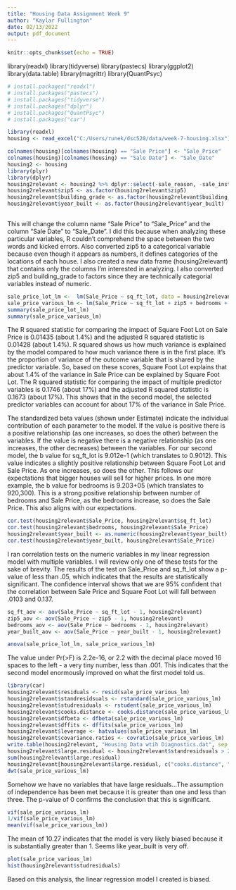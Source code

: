 ---
title: "Housing Data Assignment Week 9"
author: "Kaylar Fullington"
date: 02/13/2022
output: pdf_document
---

```{r setup, include=FALSE}
knitr::opts_chunk$set(echo = TRUE)
```

library(readxl)
library(tidyverse)
library(pastecs)
library(ggplot2)
library(data.table)
library(magrittr)
library(QuantPsyc)


```{r echo = FALSE}
# install.packages("readxl")
# install.packages("pastecs")
# install.packages("tidyverse")
# install.packages("dplyr")
# install.packages("QuantPsyc")
# install.packages("car")

library(readxl)
housing <- read_excel("C:/Users/runek/dsc520/data/week-7-housing.xlsx")
```

```{r echo = FALSE}
colnames(housing)[colnames(housing) == "Sale Price"] <- "Sale_Price"
colnames(housing)[colnames(housing) == "Sale Date"] <- "Sale_Date"
housing2 <- housing
library(plyr)
library(dplyr)
housing2relevant <- housing2 %>% dplyr::select(-sale_reason, -sale_instrument, -sale_warning, -sitetype, -addr_full, -ctyname, -postalctyn, -lon, -lat, -current_zoning, -current_zoning, -present_use, -prop_type)
housing2relevant$zip5 <- as.factor(housing2relevant$zip5)
housing2relevant$building_grade <- as.factor(housing2relevant$building_grade)
housing2relevant$year_built <- as.factor(housing2relevant$year_built)
                                         
```
This will change the column name "Sale Price" to "Sale_Price" and the column "Sale Date" to "Sale_Date". I did this because when analyzing these particular variables, R couldn't comprehend the space between the two words and kicked errors. Also converted zip5 to a categorical variable because even though it appears as numbers, it defines categories of the locations of each house. I also created a new data frame (housing2relevant) that contains only the columns I'm interested in analyzing. I also converted zip5 and building_grade to factors since they are technically categorial variables instead of numeric.

```{r echo = FALSE}
sale_price_lot_lm <-  lm(Sale_Price ~ sq_ft_lot, data = housing2relevant)
sale_price_various_lm <- lm(Sale_Price ~ sq_ft_lot + zip5 + bedrooms + year_built, data = housing2relevant)
summary(sale_price_lot_lm)
summary(sale_price_various_lm)
```
The R squared statistic for comparing the impact of Square Foot Lot on Sale Price is 0.01435 (about 1.4%) and the adjusted R squared statistic is 0.01428 (about 1.4%). R squared shows us how much variance is explained by the model compared to how much variance there is in the first place. It's the proportion of variance of the outcome variable that is shared by the predictor variable. So, based on these scores, Square Foot Lot explains that about 1.4% of the variance in Sale Price can be explained by Square Foot Lot. The R squared statistic for comparing the impact of multiple predictor variables is 0.1746 (about 17%) and the adjusted R squared statistic is 0.1673 (about 17%). This shows that in the second model, the selected predictor variables can account for about 17% of the variance in Sale Price.

The standardized beta values (shown under Estimate) indicate the individual contribution of each parameter to the model. If the value is positive there is a positive relationship (as one increases, so does the other) between the variables. If the value is negative there is a negative relationship (as one increases, the other decreases) between the variables. For our second model, the b value for sq_ft_lot is 9.012e-1 (which translates to 0.9012). This value indicates a slightly positive relationship between Square Foot Lot and Sale Price. As one increases, so does the other. This follows our expectations that bigger houses will sell for higher prices. In one more example, the b value for bedrooms is 9.203+05 (which translates to 920,300). This is a strong positive relationship between number of bedrooms and Sale Price, as the bedrooms increase, so does the Sale Price. This also aligns with our expectations.

```{r echo = FALSE}
cor.test(housing2relevant$Sale_Price, housing2relevant$sq_ft_lot)
cor.test(housing2relevant$bedrooms, housing2relevant$Sale_Price)
housing2relevant$year_built <- as.numeric(housing2relevant$year_built)
cor.test(housing2relevant$year_built, housing2relevant$Sale_Price)
```
I ran correlation tests on the numeric variables in my linear regression model with multiple variables. I will review only one of these tests for the sake of brevity. The results of the test on Sale_Price and sq_ft_lot show a p-value of less than .05, which indicates that the results are statistically significant. The confidence interval shows that we are 95% confident that the correlation between Sale Price and Square Foot Lot will fall between .0103 and 0.137.

```{r echo = FALSE}
sq_ft_aov <- aov(Sale_Price ~ sq_ft_lot - 1, housing2relevant)
zip5_aov <- aov(Sale_Price ~ zip5 - 1, housing2relevant)
bedrooms_aov <- aov(Sale_Price ~ bedrooms - 1, housing2relevant)
year_built_aov <- aov(Sale_Price ~ year_built - 1, housing2relevant)

anova(sale_price_lot_lm, sale_price_various_lm)

```

The value under Pr(>F) is 2.2e-16, or 2.2 with the decimal place moved 16 spaces to the left - a very tiny number, less than .001. This indicates that the second model enormously improved on what the first model told us.

```{r echo = FALSE}
library(car)
housing2relevant$residuals <- resid(sale_price_various_lm)
housing2relevant$standresidsuals <- rstandard(sale_price_various_lm)
housing2relevant$studresiduals <- rstudent(sale_price_various_lm)
housing2relevant$cooks.distance <- cooks.distance(sale_price_various_lm)
housing2relevant$dfbeta <- dfbeta(sale_price_various_lm)
housing2relevant$dffits <- dffits(sale_price_various_lm)
housing2relevant$leverage <- hatvalues(sale_price_various_lm)
housing2relevant$covariance.ratios <- covratio(sale_price_various_lm)
write.table(housing2relevant, "Housing Data wtih Diagnostics.dat", sep = "\t", row.names = FALSE)
housing2relevant$large.residual <- housing2relevant$standresidsuals > 2 | housing2relevant$standresidsuals < -2
sum(housing2relevant$large.residual)
housing2relevant[housing2relevant$large.residual, c("cooks.distance", "leverage", "covariance.ratios")]
dwt(sale_price_various_lm)

```
Somehow we have no variables that have large residuals...The assumption of independence has been met because it is greater than one and less than three. The p-value of 0 confirms the conclusion that this is significant.

```{r echo = FALSE}
vif(sale_price_various_lm)
1/vif(sale_price_various_lm)
mean(vif(sale_price_various_lm))

```
The mean of 10.27 indicates that the model is very likely biased because it is substantially greater than 1. Seems like year_built is very off.

```{r echo = FALSE}
plot(sale_price_various_lm)
hist(housing2relevant$studresiduals)

```

Based on this analysis, the linear regression model I created is biased. 

